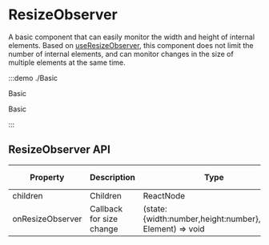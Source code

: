 # ResizeObserver

A basic component that can easily monitor the width and height of internal elements. Based on [useResizeObserver](/hooks/useResizeObserver), this component does not limit the number of internal elements, and can monitor changes in the size of multiple elements at the same time.

:::demo ./Basic

Basic

Basic

:::

## ResizeObserver API

| Property | Description | Type | Optional Value | Default | Require |
| --- | --- | --- | --- | --- | --- |
| children | Children | ReactNode | - | — | true |
| onResizeObserver | Callback for size change | (state:{width:number,height:number},target: Element) => void | - | — | false |
